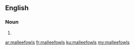 ==English==

===Noun===
{{head|en}}

# {{plural of|malleefowl}}

[[ar:malleefowls]]
[[fr:malleefowls]]
[[ku:malleefowls]]
[[my:malleefowls]]